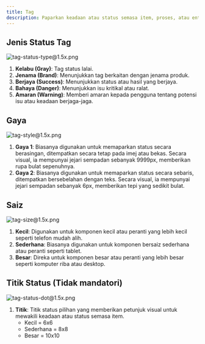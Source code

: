 ```yaml
---
title: Tag
description: Paparkan keadaan atau status semasa item, proses, atau entiti
---
```


## Jenis Status Tag

![tag-status-type@1.5x.png](/design/tag-status-type1.5x.png)

1. **Kelabu (Gray)**: Tag status lalai.
2. **Jenama (Brand)**: Menunjukkan tag berkaitan dengan jenama produk.
3. **Berjaya (Success)**: Menunjukkan status atau hasil yang berjaya.
4. **Bahaya (Danger)**: Menunjukkan isu kritikal atau ralat.
5. **Amaran (Warning)**: Memberi amaran kepada pengguna tentang potensi isu atau keadaan berjaga-jaga.

## Gaya

![tag-style@1.5x.png](/design/tag-style1.5x.png)

1. **Gaya 1**: Biasanya digunakan untuk memaparkan status secara berasingan, ditempatkan secara tetap pada imej atau bekas. Secara visual, ia mempunyai jejari sempadan sebanyak 9999px, memberikan rupa bulat sepenuhnya.
2. **Gaya 2**: Biasanya digunakan untuk memaparkan status secara sebaris, ditempatkan bersebelahan dengan teks. Secara visual, ia mempunyai jejari sempadan sebanyak 6px, memberikan tepi yang sedikit bulat.

## Saiz

![tag-size@1.5x.png](/design/tag-size1.5x.png)

1. **Kecil**: Digunakan untuk komponen kecil atau peranti yang lebih kecil seperti telefon mudah alih.
2. **Sederhana**: Biasanya digunakan untuk komponen bersaiz sederhana atau peranti seperti tablet.
3. **Besar**: Direka untuk komponen besar atau peranti yang lebih besar seperti komputer riba atau desktop.

## Titik Status (Tidak mandatori)

![tag-status-dot@1.5x.png](/design/tag-status-dot1.5x.png)

1. **Titik**: Titik status pilihan yang memberikan petunjuk visual untuk mewakili keadaan atau status semasa item.
   - Kecil = 6x6
   - Sederhana = 8x8
   - Besar = 10x10
